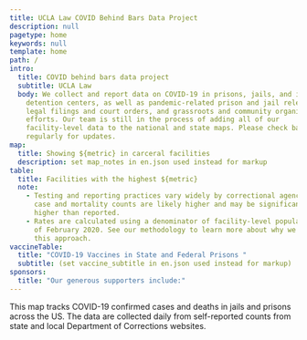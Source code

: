 ```yaml
---
title: UCLA Law COVID Behind Bars Data Project
description: null
pagetype: home
keywords: null
template: home
path: /
intro:
  title: COVID behind bars data project
  subtitle: UCLA Law
  body: We collect and report data on COVID-19 in prisons, jails, and immigration
    detention centers, as well as pandemic-related prison and jail releases,
    legal filings and court orders, and grassroots and community organizing
    efforts. Our team is still in the process of adding all of our
    facility-level data to the national and state maps. Please check back
    regularly for updates.
map:
  title: Showing ${metric} in carceral facilities
  description: set map_notes in en.json used instead for markup
table:
  title: Facilities with the highest ${metric}
  note:
    - Testing and reporting practices vary widely by correctional agency. True
      case and mortality counts are likely higher and may be significantly
      higher than reported.
    - Rates are calculated using a denominator of facility-level population as
      of February 2020. See our methodology to learn more about why we chose
      this approach.
vaccineTable:
  title: "COVID-19 Vaccines in State and Federal Prisons "
  subtitle: (set vaccine_subtitle in en.json used instead for markup)
sponsors:
  title: "Our generous supporters include:"
---
```


This map tracks COVID-19 confirmed cases and deaths in jails and prisons across the US. The data are collected daily from self-reported counts from state and local Department of Corrections websites.
